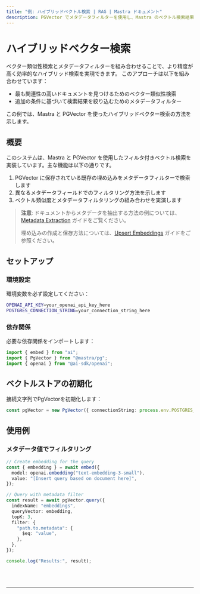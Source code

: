 ```yaml
---
title: "例: ハイブリッドベクトル検索 | RAG | Mastra ドキュメント"
description: PGVector でメタデータフィルターを使用し、Mastra のベクトル検索結果を強化する例。
---
```



# ハイブリッドベクター検索

ベクター類似性検索とメタデータフィルターを組み合わせることで、より精度が高く効率的なハイブリッド検索を実現できます。
このアプローチは以下を組み合わせています：

- 最も関連性の高いドキュメントを見つけるためのベクター類似性検索
- 追加の条件に基づいて検索結果を絞り込むためのメタデータフィルター

この例では、Mastra と PGVector を使ったハイブリッドベクター検索の方法を示します。

## 概要

このシステムは、Mastra と PGVector を使用したフィルタ付きベクトル検索を実装しています。主な機能は以下の通りです。

1. PGVector に保存されている既存の埋め込みをメタデータフィルターで検索します
2. 異なるメタデータフィールドでのフィルタリング方法を示します
3. ベクトル類似度とメタデータフィルタリングの組み合わせを実演します

> **注意**: ドキュメントからメタデータを抽出する方法の例については、[Metadata Extraction](../embedding/metadata-extraction.mdx) ガイドをご覧ください。
>
> 埋め込みの作成と保存方法については、[Upsert Embeddings](/examples/rag/upsert/upsert-embeddings) ガイドをご参照ください。

## セットアップ

### 環境設定

環境変数を必ず設定してください：

```bash filename=".env"
OPENAI_API_KEY=your_openai_api_key_here
POSTGRES_CONNECTION_STRING=your_connection_string_here
```

### 依存関係

必要な依存関係をインポートします：

```typescript copy showLineNumbers filename="src/index.ts"
import { embed } from "ai";
import { PgVector } from "@mastra/pg";
import { openai } from "@ai-sdk/openai";
```

## ベクトルストアの初期化

接続文字列でPgVectorを初期化します：

```typescript copy showLineNumbers{4} filename="src/index.ts"
const pgVector = new PgVector({ connectionString: process.env.POSTGRES_CONNECTION_STRING! });
```

## 使用例

### メタデータ値でフィルタリング

```typescript copy showLineNumbers{6} filename="src/index.ts"
// Create embedding for the query
const { embedding } = await embed({
  model: openai.embedding("text-embedding-3-small"),
  value: "[Insert query based on document here]",
});

// Query with metadata filter
const result = await pgVector.query({
  indexName: "embeddings",
  queryVector: embedding,
  topK: 3,
  filter: {
    "path.to.metadata": {
      $eq: "value",
    },
  },
});

console.log("Results:", result);
```

<br />
<br />
<hr className="dark:border-[#404040] border-gray-300" />
<br />
<br />
<GithubLink
  link={
    "https://github.com/mastra-ai/mastra/blob/main/examples/basics/rag/hybrid-vector-search"
  }
/>
